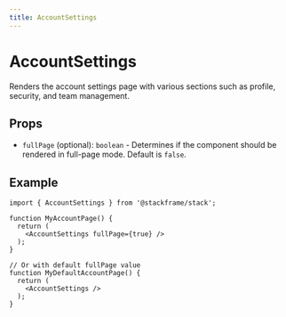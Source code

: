 ```yaml
---
title: AccountSettings
---
```


# AccountSettings

Renders the account settings page with various sections such as profile, security, and team management.

## Props

- `fullPage` (optional): `boolean` - Determines if the component should be rendered in full-page mode. Default is `false`.

## Example

```tsx
import { AccountSettings } from '@stackframe/stack';

function MyAccountPage() {
  return (
    <AccountSettings fullPage={true} />
  );
}

// Or with default fullPage value
function MyDefaultAccountPage() {
  return (
    <AccountSettings />
  );
}
```